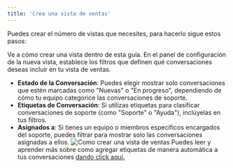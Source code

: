 ```yaml
---
title: 'Crea una vista de ventas'
---
```

Puedes crear el número de vistas que necesites, para hacerlo sigue estos pasos:

<Steps>
  <Step title="Sigue los pasos para crear una vista">
  Ve a cómo crear una vista dentro de esta guía.
  </Step>
  <Step title="Configura los Filtros">
 En el panel de configuración de la nueva vista, establece los filtros que definen qué conversaciones deseas incluir en tu vista de ventas. 
  </Step>
</Steps>

- **Estado de la Conversación**: Puedes elegir mostrar solo conversaciones que estén marcadas como "Nuevas" o "En progreso", dependiendo de cómo tu equipo categorice las conversaciones de soporte.
- **Etiquetas de Conversación**: Si utilizas etiquetas para clasificar conversaciones de soporte (como "Soporte" o "Ayuda"), inclúyelas en tus filtros.
- **Asignados a**: Si tienes un equipo o miembros específicos encargados del soporte, puedes filtrar para mostrar solo las conversaciones asignadas a ellos.
![Como crear una vista de ventas](https://hilos-media.s3.us-east-2.amazonaws.com/mintlify/guides/new-agent/organize-conversations/2.5-crear-vista-ventas.jpeg)
Puedes leer y aprender más sobre como agregar etiquetas de manera automática a tus conversaciones
[dando click aquí.](https://hilos.io/docs/user/using-hilos/flows/steps/tag-step) 
